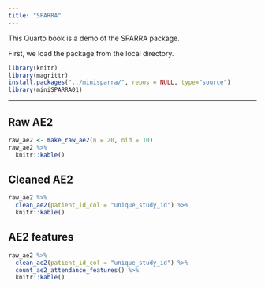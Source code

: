 ```yaml
---
title: "SPARRA"
---
```


This Quarto book is a demo of the SPARRA package.

First, we load the package from the local directory.

```r
library(knitr)
library(magrittr)
install.packages("../minisparra/", repos = NULL, type="source")
library(miniSPARRA01)
```

-----

## Raw AE2
```r
raw_ae2 <- make_raw_ae2(n = 20, nid = 10)
raw_ae2 %>%
  knitr::kable()
```

## Cleaned AE2
```r
raw_ae2 %>%
  clean_ae2(patient_id_col = "unique_study_id") %>%
  knitr::kable()
```

## AE2 features

```r
raw_ae2 %>%
  clean_ae2(patient_id_col = "unique_study_id") %>%
  count_ae2_attendance_features() %>%
  knitr::kable()
```
